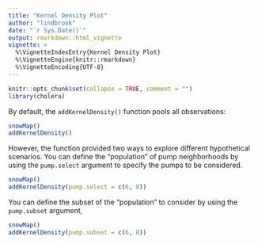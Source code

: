 ```yaml
---
title: "Kernel Density Plot"
author: "lindbrook"
date: "`r Sys.Date()`"
output: rmarkdown::html_vignette
vignette: >
  %\VignetteIndexEntry{Kernel Density Plot}
  %\VignetteEngine{knitr::rmarkdown}
  %\VignetteEncoding{UTF-8}
---
```


```r
knitr::opts_chunk$set(collapse = TRUE, comment = "")
library(cholera)
```

By default, the `addKernelDensity()` function pools all observations:

```r
snowMap()
addKernelDensity()
```

However, the function provided two ways to explore different hypothetical scenarios. You can define the "population" of pump neighborhoods by using the `pump.select` argument to specify the pumps to be considered.


```r
snowMap()
addKernelDensity(pump.select = c(6, 8))
```

You can define the subset of the "population" to consider by using the `pump.subset` argument,

```r
snowMap()
addKernelDensity(pump.subset = c(6, 8))
```
